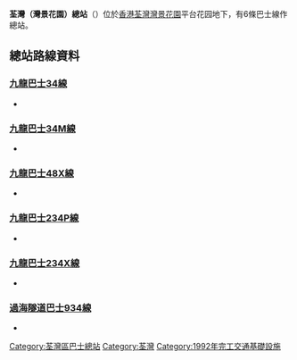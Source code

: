 {{Infobox HK Bus terminus
| image = BayviewGdnBusTerminus 2016.jpg
| name = 荃灣（灣景花園）總站 <br /> Tsuen Wan (Bayview Garden) Bus Terminus
| street = [[荃灣西|荃灣西]]<br>[[灣景花園|灣景花園]]平台花园地下
| opendate = 1992年10月5日
| terminate =
[[九巴|九巴]]
:{{spml|{{KMB|34}}|{{KMB|34M}}|{{KMB|48X}}|{{KMB|234P}}|{{KMB|234X}}}}<br>
[[過海隧道巴士|過海隧道巴士]]
:{{CHT|934}}
| nearbystreets = [[青山公路|青山公路]]
| nearbysights = [[灣景花園|灣景花園]]、[[丽城花园|丽城花园]] 
}}

'''荃灣（灣景花園）總站'''（{{Lang-en|'''Tsuen Wan (Bayview Garden) Bus Terminus'''}}）位於[[香港|香港]][[荃灣|荃灣]][[灣景花園|灣景花園]]平台花园地下，有6條巴士線作總站。

==總站路線資料==
===[[九龍巴士34線|九龍巴士34線]]===
*{{HK Bus Route KLNT|34|inline}}

===[[九龍巴士34M線|九龍巴士34M線]]===
*{{HK Bus Route KLNT|34M|inline}}

===[[九龍巴士48X線|九龍巴士48X線]]===
*{{HK Bus Route KLNT|48X|inline}}

===[[九龍巴士234P線|九龍巴士234P線]]===
*{{HK Bus Route KLNT|234P|inline}}

===[[九龍巴士234X線|九龍巴士234X線]]===
*{{HK Bus Route KLNT|234X|inline}}

===[[過海隧道巴士934線|過海隧道巴士934線]]===
*{{HK Bus Route Cross Harbour|934|inline}}

{{香港荃灣區巴士總站列表}}
[[Category:荃灣區巴士總站|Category:荃灣區巴士總站]]
[[Category:荃灣|Category:荃灣]]
[[Category:1992年完工交通基礎設施|Category:1992年完工交通基礎設施]]